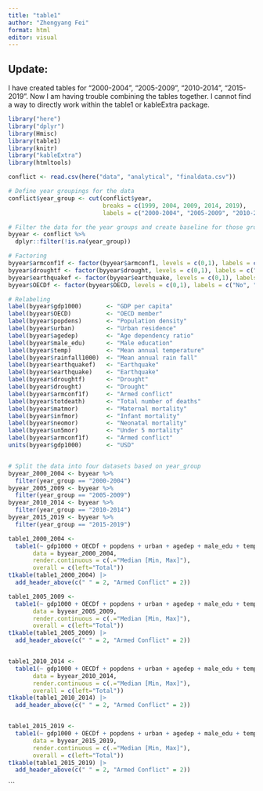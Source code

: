 ```yaml
---
title: "table1"
author: "Zhengyang Fei"
format: html
editor: visual
---
```


## Update:
I have created tables for "2000-2004", "2005-2009", "2010-2014", "2015-2019". Now I am having trouble combining the tables together. I cannot find a way to directly work within the table1 or kableExtra package. 

```r
library("here")
library("dplyr")
library(Hmisc)
library(table1)
library(knitr)
library("kableExtra")
library(htmltools)

```

```r
conflict <- read.csv(here("data", "analytical", "finaldata.csv"))

# Define year groupings for the data
conflict$year_group <- cut(conflict$year, 
                           breaks = c(1999, 2004, 2009, 2014, 2019),
                           labels = c("2000-2004", "2005-2009", "2010-2014", "2015-2019"))

# Filter the data for the year groups and create baseline for those groups
byyear <- conflict %>%
  dplyr::filter(!is.na(year_group))  

# Factoring 
byyear$armconf1f <- factor(byyear$armconf1, levels = c(0,1), labels = c("No", "Yes"))
byyear$droughtf <- factor(byyear$drought, levels = c(0,1), labels = c("No", "Yes"))
byyear$earthquakef <- factor(byyear$earthquake, levels = c(0,1), labels = c("No", "Yes"))
byyear$OECDf <- factor(byyear$OECD, levels = c(0,1), labels = c("No", "Yes"))

# Relabeling 
label(byyear$gdp1000)       <- "GDP per capita"
label(byyear$OECD)          <- "OECD member"
label(byyear$popdens)       <- "Population density"
label(byyear$urban)         <- "Urban residence"
label(byyear$agedep)        <- "Age dependency ratio"
label(byyear$male_edu)      <- "Male education"
label(byyear$temp)          <- "Mean annual temperature"
label(byyear$rainfall1000)  <- "Mean annual rain fall"
label(byyear$earthquakef)   <- "Earthquake"
label(byyear$earthquake)    <- "Earthquake"
label(byyear$droughtf)      <- "Drought"
label(byyear$drought)       <- "Drought"
label(byyear$armconf1f)     <- "Armed conflict"
label(byyear$totdeath)      <- "Total number of deaths"
label(byyear$matmor)        <- "Maternal mortality"
label(byyear$infmor)        <- "Infant mortality"
label(byyear$neomor)        <- "Neonatal mortality"
label(byyear$un5mor)        <- "Under 5 mortality"
label(byyear$armconf1f)     <- "Armed conflict"
units(byyear$gdp1000)       <- "USD"


# Split the data into four datasets based on year_group
byyear_2000_2004 <- byyear %>%
  filter(year_group == "2000-2004")
byyear_2005_2009 <- byyear %>%
  filter(year_group == "2005-2009")
byyear_2010_2014 <- byyear %>%
  filter(year_group == "2010-2014")
byyear_2015_2019 <- byyear %>%
  filter(year_group == "2015-2019")
```

```r
table1_2000_2004 <-
  table1(~ gdp1000 + OECDf + popdens + urban + agedep + male_edu + temp + rainfall1000 + earthquakef + droughtf | armconf1f,
       data = byyear_2000_2004,
       render.continuous = c(.="Median [Min, Max]"),
       overall = c(left="Total"))
t1kable(table1_2000_2004) |>
  add_header_above(c(" " = 2, "Armed Conflict" = 2))

table1_2005_2009 <-
  table1(~ gdp1000 + OECDf + popdens + urban + agedep + male_edu + temp + rainfall1000 + earthquakef + droughtf | armconf1f,
       data = byyear_2005_2009,
       render.continuous = c(.="Median [Min, Max]"),
       overall = c(left="Total"))
t1kable(table1_2005_2009) |>
  add_header_above(c(" " = 2, "Armed Conflict" = 2))


table1_2010_2014 <-
  table1(~ gdp1000 + OECDf + popdens + urban + agedep + male_edu + temp + rainfall1000 + earthquakef + droughtf | armconf1f,
       data = byyear_2010_2014,
       render.continuous = c(.="Median [Min, Max]"),
       overall = c(left="Total"))
t1kable(table1_2010_2014) |>
  add_header_above(c(" " = 2, "Armed Conflict" = 2))


table1_2015_2019 <-
  table1(~ gdp1000 + OECDf + popdens + urban + agedep + male_edu + temp + rainfall1000 + earthquakef + droughtf | armconf1f,
       data = byyear_2015_2019,
       render.continuous = c(.="Median [Min, Max]"),
       overall = c(left="Total"))
t1kable(table1_2015_2019) |>
  add_header_above(c(" " = 2, "Armed Conflict" = 2))

```

\`\`\`






